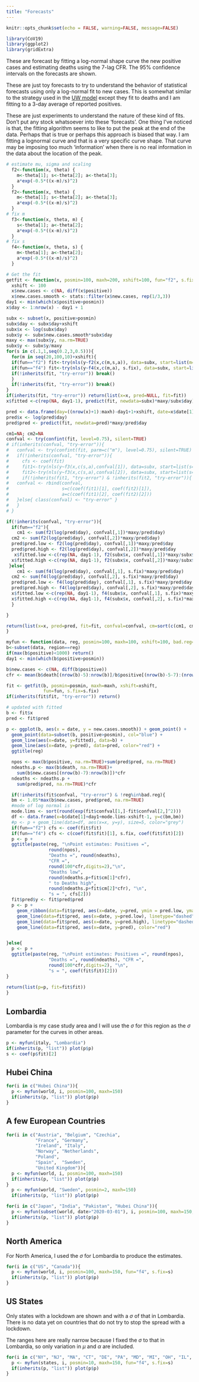 ```yaml
---
title: "Forecasts"
---
```


```r
knitr::opts_chunk$set(echo = FALSE, warning=FALSE, message=FALSE)
```

```r
library(CoV19)
library(ggplot2)
library(gridExtra)
```

These are forecast by fitting a log-normal shape curve the new positive cases and estimating deaths using the 7-lag CFR.  The 95% confidence intervals on the forecasts are shown. 

These are just toy forecasts to try to understand the behavior of statistical forecasts using only a log-normal fit to new cases.  This is somewhat similar to the strategy used in the [UW model](https://covid19.healthdata.org/) except they fit to deaths and I am fitting to a 3-day average of reported positives.

These are just experiments to understand the nature of these kind of fits.  Don't put any stock whatsoever into these 'forecasts'. One thing I've noticed is that, the fitting algorithm seems to like to put the peak at the end of the data. Perhaps that is true or perhaps this approach is biased that way. I am fitting a lognormal curve and that is a very specific curve shape. That curve may be imposing too much 'information' when there is no real information in the data about the location of the peak.

```r
# estimate mu, sigma and scaling
  f2<-function(x, theta) {
    m<-theta[1]; s<-theta[2]; a<-theta[3];
    a*exp(-0.5*((x-m)/s)^2)
  }
  f2<-function(x, theta) {
    m<-theta[1]; s<-theta[2]; a<-theta[3];
    a*exp(-0.5*((x-m)/s)^2)
  }
# fix m
  f3<-function(x, theta, m) {
    s<-theta[1]; a<-theta[2];
    a*exp(-0.5*((x-m)/s)^2)
  }
# fix s
  f4<-function(x, theta, s) {
    m<-theta[1]; a<-theta[2];
    a*exp(-0.5*((x-m)/s)^2)
  }
```

```r
# Get the fit
getfit <- function(x, posmin=100, maxh=200, xshift=100, fun="f2", s.fix=0.08){
  xshift <- 100
  x$new.cases <- c(NA, diff(x$positive))
  x$new.cases.smooth <- stats::filter(x$new.cases, rep(1/3,3))
day1 <- min(which(x$positive>posmin))
x$day <- 1:nrow(x) - day1 + 1

subx <- subset(x, positive>posmin)
subx$day <- subx$day+xshift
subx$x <- log(subx$day)
subx$y <- subx$new.cases.smooth*subx$day
maxy <- max(subx$y, na.rm=TRUE)
subx$y <- subx$y/maxy
for(s in c(.1,1,seq(0.2,3,0.5))){
  for(m in seq(20,100,10)+xshift){
  if(fun=="f2") fit<-try(nls(y~f2(x,c(m,s,a)), data=subx, start=list(m=log(m), s=s, a=max(subx$y, na.rm=TRUE)), control = list(maxiter = 500)), silent=TRUE)
  if(fun=="f4") fit<-try(nls(y~f4(x,c(m,a), s.fix), data=subx, start=list(m=log(m), a=max(subx$y, na.rm=TRUE)), control = list(maxiter = 500)), silent=TRUE)
  if(!inherits(fit, "try-error")) break()
  }
  if(!inherits(fit, "try-error")) break()
}
if(inherits(fit, "try-error")) return(list(x=x, pred=NULL, fit=fit))
x$fitted <-c(rep(NA, day1-1), predict(fit, newdata=subx)*maxy/subx$day)

pred <- data.frame(day=((nrow(x)+1):maxh)-day1+1+xshift, date=x$date[1]+nrow(x):(maxh-1))
pred$x <- log(pred$day)
pred$pred <- predict(fit, newdata=pred)*maxy/pred$day

cm1=NA; cm2=NA
confval <- try(confint(fit, level=0.75), silent=TRUE)
# if(inherits(confval, "try-error")){ 
#   confval <- try(confint(fit, parm=c("m"), level=0.75), silent=TRUE)
#   if(!inherits(confval, "try-error")){
#     cfs <- coef(fit)
#     fit1<-try(nls(y~f3(x,c(s,a),confval[1]), data=subx, start=list(s=cfs[2], a=cfs[3])), silent=TRUE)
#     fit2<-try(nls(y~f3(x,c(s,a),confval[2]), data=subx, start=list(s=cfs[2], a=cfs[3])), silent=TRUE)
#     if(!inherits(fit1, "try-error") & !inherits(fit2, "try-error")){
#   confval <- rbind(confval, 
#                    s=c(coef(fit1)[1], coef(fit2)[1]),
#                    a=c(coef(fit1)[2], coef(fit2)[2]))
#   }else{ class(confval) <- "try-error" }
#   }
# }

if(!inherits(confval, "try-error")){
  if(fun=="f2"){
    cm1 <- sum(f2(log(pred$day), confval[,1])*maxy/pred$day)
  cm2 <- sum(f2(log(pred$day), confval[,2])*maxy/pred$day)
  pred$pred.low <- f2(log(pred$day), confval[,1])*maxy/pred$day
  pred$pred.high <- f2(log(pred$day), confval[,2])*maxy/pred$day
   x$fitted.low <-c(rep(NA, day1-1), f2(subx$x, confval[,1])*maxy/subx$day)
  x$fitted.high <-c(rep(NA, day1-1), f2(subx$x, confval[,2])*maxy/subx$day)
 }else{
    cm1 <- sum(f4(log(pred$day), confval[,1], s.fix)*maxy/pred$day)
  cm2 <- sum(f4(log(pred$day), confval[,2], s.fix)*maxy/pred$day)
  pred$pred.low <- f4(log(pred$day), confval[,1], s.fix)*maxy/pred$day
  pred$pred.high <- f4(log(pred$day), confval[,2], s.fix)*maxy/pred$day
  x$fitted.low <-c(rep(NA, day1-1), f4(subx$x, confval[,1], s.fix)*maxy/subx$day)
  x$fitted.high <-c(rep(NA, day1-1), f4(subx$x, confval[,2], s.fix)*maxy/subx$day)
  }

}

return(list(x=x, pred=pred, fit=fit, confval=confval, cm=sort(c(cm1, cm2))))
}
```

```r
myfun <- function(data, reg, posmin=100, maxh=100, xshift=100, bad.reg=NULL, fun="f2", s.fix=0.08){
b<-subset(data, region==reg)
if(max(b$positive)<1000) return()
day1 <- min(which(b$positive>posmin))

b$new.cases <- c(NA, diff(b$positive))
cfr <- mean(b$death[(nrow(b)-5):nrow(b)]/b$positive[(nrow(b)-5-7):(nrow(b)-7)], na.rm=TRUE)

fit <- getfit(b, posmin=posmin, maxh=maxh, xshift=xshift,
              fun=fun, s.fix=s.fix)
if(inherits(fit$fit, "try-error")) return()

# updated with fitted
b <- fit$x
pred <- fit$pred

p <- ggplot(b, aes(x = date, y = new.cases.smooth)) + geom_point() + 
  geom_point(data=subset(b, positive>posmin), col="blue") +
  geom_line(aes(x=date, y=fitted), data=b) +
  geom_line(aes(x=date, y=pred), data=pred, color="red") +
  ggtitle(reg)

  npos <- max(b$positive, na.rm=TRUE)+sum(pred$pred, na.rm=TRUE)
  ndeaths.p <- max(b$death, na.rm=TRUE)+
    sum(b$new.cases[(nrow(b)-7):nrow(b)])*cfr
  ndeaths <- ndeaths.p +
    sum(pred$pred, na.rm=TRUE)*cfr

  if(!inherits(fit$confval, "try-error") & !reg%in%bad.reg){
  bm <- 1.05*max(b$new.cases, pred$pred, na.rm=TRUE)
  #mode of log normal is 
  mode.lims <- sort(round(exp(fit$confval[1,]-fit$confval[2,]^2)))
  df <- data.frame(x=b$date[1]+day1+mode.lims-xshift-1, y=c(bm,bm))
  #p <- p + geom_line(data=df, aes(x=x, y=y), size=5, color="grey")
  if(fun=="f2") cfs <- coef(fit$fit)
  if(fun=="f4") cfs <- c(coef(fit$fit)[1], s.fix, coef(fit$fit)[2])
  p <- p +
  ggtitle(paste(reg, "\nPoint estimates: Positives =",
                round(npos),
                "Deaths =", round(ndeaths), 
                "CFR =",
                round(100*cfr,digits=2),"\n",
                "Deaths low", 
                round(ndeaths.p+fit$cm[1]*cfr), 
                " to Deaths high", 
                round(ndeaths.p+fit$cm[2]*cfr), "\n",
                "s = ", cfs[2]))
  fit$pred$y <- fit$pred$pred
  p <- p +
    geom_ribbon(data=fit$pred, aes(x=date, y=pred, ymin = pred.low, ymax = pred.high), fill = "pink") +
    geom_line(data=fit$pred, aes(x=date, y=pred.low), linetype="dashed", color="red") +
    geom_line(data=fit$pred, aes(x=date, y=pred.high), linetype="dashed", color="red") + 
    geom_line(data=fit$pred, aes(x=date, y=pred), color="red")


}else{
  p <- p +
  ggtitle(paste(reg, "\nPoint estimates: Positives =", round(npos),
                "Deaths =", round(ndeaths), "CFR =",
                round(100*cfr,digits=2), "\n",
                "s = ", coef(fit$fit)[2]))
}
  
return(list(p=p, fit=fit$fit))
}
```

## Lombardia

Lombardia is my case study area and I will use the $\sigma$ for this region as the $\sigma$ parameter for the curves in other areas.

```r
p <- myfun(italy, "Lombardia")
if(inherits(p, "list")) plot(p$p)
s <- coef(p$fit)[2]
```

## Hubei China

```r
for(i in c("Hubei China")){
  p <- myfun(world, i, posmin=100, maxh=150)
  if(inherits(p, "list")) plot(p$p)
}
```

## A few European Countries

```r
for(i in c("Austria", "Belgium", "Czechia", 
           "France", "Germany", 
           "Ireland", "Italy", 
           "Norway", "Netherlands", 
           "Poland", 
           "Spain",  "Sweden", 
           "United Kingdom")){
  p <- myfun(world, i, posmin=100, maxh=150)
  if(inherits(p, "list")) plot(p$p)
}
  p <- myfun(world, "Sweden", posmin=2, maxh=150)
  if(inherits(p, "list")) plot(p$p)
```


```r
for(i in c("Japan", "India", "Pakistan", "Hubei China")){
  p <- myfun(subset(world, date>"2020-03-01"), i, posmin=100, maxh=150, fun="f4", s.fix=s)
  if(inherits(p, "list")) plot(p$p)
}
```

## North America

For North America, I used the $\sigma$ for Lombardia to produce the estimates.

```r
for(i in c("US", "Canada")){
  p <- myfun(world, i, posmin=100, maxh=150, fun="f4", s.fix=s)
  if(inherits(p, "list")) plot(p$p)
}
```



## US States

Only states with a lockdown are shown and with a $\sigma$ of that in Lombardia. There is no data yet on countries that do not try to stop the spread with a lockdown.

The ranges here are really narrow because I fixed the $\sigma$ to that in Lombardia, so only variation in $\mu$ and $\alpha$ are included.

```r
for(i in c("NY", "NJ", "MA", "CT", "DE", "PA", "MD", "MI", "OH", "IL", "IN", "WA", "CA", "OR", "CO", "LA")){
  p <- myfun(states, i, posmin=10, maxh=150, fun="f4", s.fix=s)
  if(inherits(p, "list")) plot(p$p)
}
```
